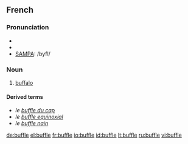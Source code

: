 ==French==

===Pronunciation===
* {{audio|Fr-buffle.ogg|audio}}
* {{IPA|lang=fr|/byfl/}}
* [[w:SAMPA|SAMPA]]: /byfl/

===Noun===
{{fr-noun|m}}

# [[buffalo]]

====Derived terms====
* ''le [[buffle du cap]]''
* ''le [[buffle equinoxial]]''
* ''le [[buffle nain]]''

[[de:buffle]]
[[el:buffle]]
[[fr:buffle]]
[[io:buffle]]
[[id:buffle]]
[[lt:buffle]]
[[ru:buffle]]
[[vi:buffle]]